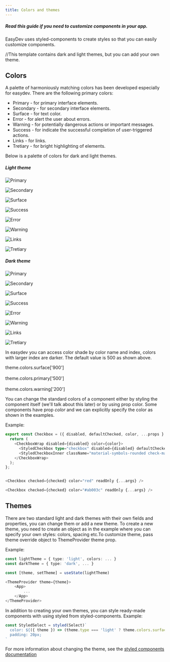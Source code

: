 ```yaml
---
title: Colors and themes
---
```



##### Read this guide if you need to customize components in your app.

EasyDev uses styled-components to create styles so that you can easily customize components.

//This template contains dark and light themes, but you can add your own theme.

## Colors

A palette of harmoniously matching colors has been developed especially for easydev. 
There are the following primary colors:
- Primary - for primary interface elements.
- Secondary - for secondary interface elements.
- Surface - for text color.
- Error - for alert the user about errors.
- Warning - for potentially dangerous actions or important messages.
- Success - for indicate the successful completion of user-triggered actions.
- Links - for links.
- Tretiary - for bright highlighting of elements.

Below is a palette of colors for dark and light themes.

##### Light theme

<div class='palette'>

![Primary](../../../assets/light/Primary.png)

![Secondary](../../../assets/light/Secondary.png)

![Surface](../../../assets/light/Surface.png)

![Success](../../../assets/light/Success.png)

![Error](../../../assets/light/Error.png)

![Warning](../../../assets/light/Warning.png)

![Links](../../../assets/light/Links.png)

![Tretiary](../../../assets/light/Tretiary.png)
</div>

##### Dark theme

<div class='palette'>

![Primary](../../../assets/dark/Primary.png)

![Secondary](../../../assets/dark/Secondary.png)

![Surface](../../../assets/dark/Surface.png)

![Success](../../../assets/dark/Success.png)

![Error](../../../assets/dark/Error.png)

![Warning](../../../assets/dark/Warning.png)

![Links](../../../assets/dark/Links.png)

![Tretiary](../../../assets/dark/Tretiary.png)
</div>

In easydev you can access color shade by color name and index, colors with larger index are darker. The default value is 500 as shown above.

<Card stagger>
theme.colors.surface['900']<br></br>theme.colors.primary['500']<br></br>theme.colors.warning['200']
</Card>


You can change the standard colors of a component either by styling the component itself (we'll talk about this later) or by using prop color.
Some components have prop _color_ and we can explicitly specify the color as shown in the examples.

Example:

```ts
export const Checkbox = ({ disabled, defaultChecked, color, ...props }: ControlBasePropsType) => {
  return (
    <CheckboxWrap disabled={disabled} color={color}>
      <StyledCheckbox type="checkbox" disabled={disabled} defaultChecked={defaultChecked} {...props} />
      <StyledCheckboxInner className="material-symbols-rounded check-mark">done</StyledCheckboxInner>
    </CheckboxWrap>
  );
};


<Checkbox checked={checked} color="red" readOnly {...args} />

<Checkbox checked={checked} color="#ab003c" readOnly {...args} />
```


## Themes

There are two standard light and dark themes with their own fields and properties, you can change them or add a new theme. 
To create a new theme, you need to create an object as in the example where you can specify your own styles: colors, spacing etc.To customize theme, pass theme override object to ThemeProvider theme prop.

Example:

```ts
const lightTheme = { type: 'light', colors: ... }
const darkTheme = { type: 'dark', ... }

const [theme, setTheme] = useState(lightTheme)

<ThemeProvider theme={theme}>
	<App>
		...
	</App>
</ThemeProvider>
```
In addition to creating your own themes, you can style ready-made components with using styled from styled-components. 
Example:
```ts
const StyledSelect = styled(Select)`
  color: ${({ theme }) => (theme.type === 'light' ? theme.colors.surface['700'] : theme.colors.surface['800'])};
  padding: 20px;
`

```




For more information about changing the theme, see the [styled components documentation](https://styled-components.com/docs/advanced)
